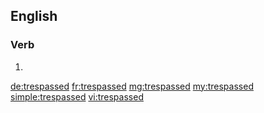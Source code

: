 ==English==

===Verb===
{{head|en}}

# {{en-past of|trespass}}

[[de:trespassed]]
[[fr:trespassed]]
[[mg:trespassed]]
[[my:trespassed]]
[[simple:trespassed]]
[[vi:trespassed]]